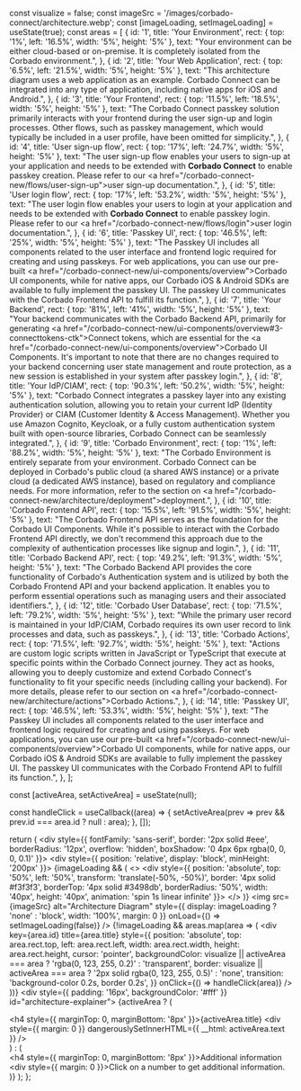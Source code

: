 
  const visualize = false;
  const imageSrc = '/images/corbado-connect/architecture.webp';
  const [imageLoading, setImageLoading] = useState(true);
  const areas = [
    {
        id: '1',
        title: 'Your Environment',
        rect: { top: '1%', left: '16.5%', width: '5%', height: '5%' },
        text: "Your environment can be either cloud-based or on-premise. It is completely isolated from the Corbado environment.",
    },
    {
        id: '2',
        title: 'Your Web Application',
        rect: { top: '6.5%', left: '21.5%', width: '5%', height: '5%' },
        text: "This architecture diagram uses a web application as an example. Corbado Connect can be integrated into any type of application, including native apps for iOS and Android.",
    },
    {
        id: '3',
        title: 'Your Frontend',
        rect: { top: '11.5%', left: '18.5%', width: '5%', height: '5%' },
        text: "The Corbado Connect passkey solution primarily interacts with your frontend during the user sign-up and login processes. Other flows, such as passkey management, which would typically be included in a user profile, have been omitted for simplicity.",
    },
    {
        id: '4',
        title: 'User sign-up flow',
        rect: { top: '17%', left: '24.7%', width: '5%', height: '5%' },
        text: "The user sign-up flow enables your users to sign-up at your application and needs to be extended with <strong>Corbado Connect</strong> to enable passkey creation. Please refer to our <a href=\"/corbado-connect-new/flows/user-sign-up\">user sign-up</a> documentation.",
    },
    {
        id: '5',
        title: 'User login flow',
        rect: { top: '17%', left: '53.2%', width: '5%', height: '5%' },
        text: "The user login flow enables your users to login at your application and needs to be extended with <strong>Corbado Connect</strong> to enable passkey login. Please refer to our <a href=\"/corbado-connect-new/flows/login\">user login</a> documentation.",
    },
    {
        id: '6',
        title: 'Passkey UI',
        rect: { top: '46.5%', left: '25%', width: '5%', height: '5%' },
        text: "The Passkey UI includes all components related to the user interface and frontend logic required for creating and using passkeys. For web applications, you can use our pre-built <a href=\"/corbado-connect-new/ui-components/overview\">Corbado UI components</a>, while for native apps, our Corbado iOS & Android SDKs are available to fully implement the passkey UI. The passkey UI communicates with the Corbado Frontend API to fulfill its function.",
    },
    {
        id: '7',
        title: 'Your Backend',
        rect: { top: '81%', left: '41%', width: '5%', height: '5%' },
        text: "Your backend communicates with the Corbado Backend API, primarily for generating <a href=\"/corbado-connect-new/ui-components/overview#3-connecttokens-ctk\">Connect tokens</a>, which are essential for the <a href=\"/corbado-connect-new/ui-components/overview\">Corbado UI Components</a>. It's important to note that there are no changes required to your backend concerning user state management and route protection, as a new session is established in your system after passkey login.",
    },
    {
        id: '8',
        title: 'Your IdP/CIAM',
        rect: { top: '90.3%', left: '50.2%', width: '5%', height: '5%' },
        text: "Corbado Connect integrates a passkey layer into any existing authentication solution, allowing you to retain your current IdP (Identity Provider) or CIAM (Customer Identity & Access Management). Whether you use Amazon Cognito, Keycloak, or a fully custom authentication system built with open-source libraries, Corbado Connect can be seamlessly integrated.",
    },
    {
        id: '9',
        title: 'Corbado Environment',
        rect: { top: '1%', left: '88.2%', width: '5%', height: '5%' },
        text: "The Corbado Environment is entirely separate from your environment. Corbado Connect can be deployed in Corbado's public cloud (a shared AWS instance) or a private cloud (a dedicated AWS instance), based on regulatory and compliance needs. For more information, refer to the section on <a href=\"/corbado-connect-new/architecture/deployment\">deployment</a>.",
    },
    {
        id: '10',
        title: 'Corbado Frontend API',
        rect: { top: '15.5%', left: '91.5%', width: '5%', height: '5%' },
        text: "The Corbado Frontend API serves as the foundation for the Corbado UI Components. While it's possible to interact with the Corbado Frontend API directly, we don't recommend this approach due to the complexity of authentication processes like signup and login.",
    },
    {
        id: '11',
        title: 'Corbado Backend API',
        rect: { top: '49.2%', left: '91.3%', width: '5%', height: '5%' },
        text: "The Corbado Backend API provides the core functionality of Corbado's Authentication system and is utilized by both the Corbado Frontend API and your backend application. It enables you to perform essential operations such as managing users and their associated identifiers.",
    },
    {
        id: '12',
        title: 'Corbado User Database',
        rect: { top: '71.5%', left: '79.2%', width: '5%', height: '5%' },
        text: "While the primary user record is maintained in your IdP/CIAM, Corbado requires its own user record to link processes and data, such as passkeys.",
    },
    {
        id: '13',
        title: 'Corbado Actions',
        rect: { top: '71.5%', left: '92.7%', width: '5%', height: '5%' },
        text: "Actions are custom logic scripts written in JavaScript or TypeScript that execute at specific points within the Corbado Connect journey. They act as hooks, allowing you to deeply customize and extend Corbado Connect's functionality to fit your specific needs (including calling your backend). For more details, please refer to our section on <a href=\"/corbado-connect-new/architecture/actions\">Corbado Actions</a>.",
    },
    {
        id: '14',
        title: 'Passkey UI',
        rect: { top: '46.5%', left: '53.3%', width: '5%', height: '5%' },
        text: "The Passkey UI includes all components related to the user interface and frontend logic required for creating and using passkeys. For web applications, you can use our pre-built <a href=\"/corbado-connect-new/ui-components/overview\">Corbado UI components</a>, while for native apps, our Corbado iOS & Android SDKs are available to fully implement the passkey UI. The passkey UI communicates with the Corbado Frontend API to fulfill its function.",
    },
  ];

  const [activeArea, setActiveArea] = useState(null);

  const handleClick = useCallback((area) => {
    setActiveArea(prev => prev && prev.id === area.id ? null : area);
  }, []);

  return (
    <div style={{ fontFamily: 'sans-serif', border: '2px solid #eee', borderRadius: '12px', overflow: 'hidden', boxShadow: '0 4px 6px rgba(0, 0, 0, 0.1)' }}>
      <div style={{ position: 'relative', display: 'block', minHeight: '200px' }}>
        {imageLoading && (
            <>
                <style>
                {`
                    @keyframes spin {
                        0% { transform: rotate(0deg); }
                        100% { transform: rotate(360deg); }
                    }
                `}
                </style>
                <div style={{
                    position: 'absolute',
                    top: '50%',
                    left: '50%',
                    transform: 'translate(-50%, -50%)',
                    border: '4px solid #f3f3f3',
                    borderTop: '4px solid #3498db',
                    borderRadius: '50%',
                    width: '40px',
                    height: '40px',
                    animation: 'spin 1s linear infinite'
                }}></div>
            </>
        )}
        <img 
            src={imageSrc} 
            alt="Architecture Diagram"
            style={{ 
                display: imageLoading ? 'none' : 'block', 
                width: '100%', 
                margin: 0 
            }}
            onLoad={() => setImageLoading(false)}
        />
        {!imageLoading && areas.map(area => (
          <div
            key={area.id}
            title={area.title}
            style={{
              position: 'absolute',
              top: area.rect.top,
              left: area.rect.left,
              width: area.rect.width,
              height: area.rect.height,
              cursor: 'pointer',
              backgroundColor: visualize || activeArea === area ? 'rgba(0, 123, 255, 0.2)' : 'transparent',
              border: visualize || activeArea === area ? '2px solid rgba(0, 123, 255, 0.5)' : 'none',
              transition: 'background-color 0.2s, border 0.2s',
            }}
            onClick={() => handleClick(area)}
          />
        ))}
      </div>
      <div style={{ padding: '16px', backgroundColor: '#fff' }} id="architecture-explainer">
        {activeArea ? (
          <div>
            <h4 style={{ marginTop: 0, marginBottom: '8px' }}>{activeArea.title}</h4>
            <div style={{ margin: 0 }} dangerouslySetInnerHTML={{ __html: activeArea.text }} />
          </div>
        ) : (
          <div>
            <h4 style={{ marginTop: 0, marginBottom: '8px' }}>Additional information</h4>
            <div style={{ margin: 0 }}>Click on a number to get additional information.</div>
          </div>
        )}
      </div>
      <style>
        {`
            #architecture-explainer * {
              color: #000;
            }
        `}
      </style>
    </div>
  );
};

